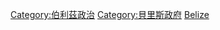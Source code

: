 {{Commonscat|International relations of Belize}}

[[Category:伯利茲政治|Category:伯利茲政治]]
[[Category:貝里斯政府|Category:貝里斯政府]]
[[Category:北美洲各国外交|Belize]]